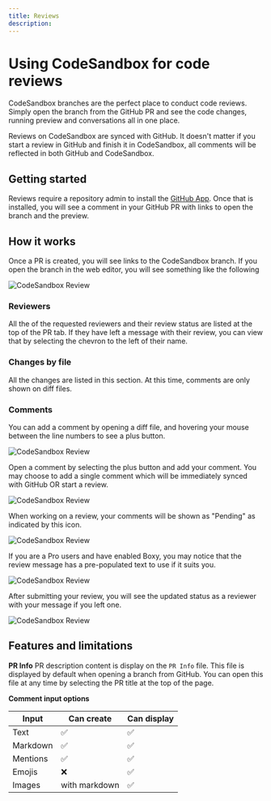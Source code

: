 ```yaml
---
title: Reviews
description: 
---
```


# Using CodeSandbox for code reviews
CodeSandbox branches are the perfect place to conduct code reviews. Simply open the branch from the GitHub PR and see the code changes, running preview and conversations all in one place. 

Reviews on CodeSandbox are synced with GitHub. It doesn't matter if you start a review in GitHub and finish it in CodeSandbox, all comments will be reflected in both GitHub and CodeSandbox. 

## Getting started
Reviews require a repository admin to install the [GitHub App](/learn/integrations/github-app). Once that is installed, you will see a comment in your GitHub PR with links to open the branch and the preview. 

## How it works
Once a PR is created, you will see links to the CodeSandbox branch. If you open the branch in the web editor, you will see something like the following

![CodeSandbox Review](../images/review-start.png)

### Reviewers
All the of the requested reviewers and their review status are listed at the top of the PR tab. If they have left a message with their review, you can view that by selecting the chevron to the left of their name.

### Changes by file
All the changes are listed in this section. 
At this time, comments are only shown on diff files.

### Comments
You can add a comment by opening a diff file, and hovering your mouse between the line numbers to see a plus button. 


![CodeSandbox Review](../images/review-plus-button.png)

Open a comment by selecting the plus button and add your comment.
You may choose to add a single comment which will be immediately synced with GitHub OR start a review. 


![CodeSandbox Review](../images/review-comment-with-mention.png)

When working on a review, your comments will be shown as "Pending" as indicated by this icon.


![CodeSandbox Review](../images/review-screen.png)

If you are a Pro users and have enabled Boxy, you may notice that the review message has a pre-populated text to use if it suits you.


![CodeSandbox Review](../images/review-approve.png)

After submitting your review, you will see the updated status as a reviewer with your message if you left one.


![CodeSandbox Review](../images/review-message.png)

## Features and limitations

**PR Info**
PR description content is display on the `PR Info` file. This file is displayed by default when opening a branch from GitHub. You can open this file at any time by selecting the PR title at the top of the page.

**Comment input options**

| Input | Can create | Can display|
| -------- | -------- | -------- |
| Text | ✅ | ✅ |
| Markdown | ✅ | ✅ |
| Mentions | ✅ | ✅ |
| Emojis | ❌ | ✅ |
| Images | with markdown | ✅ |



